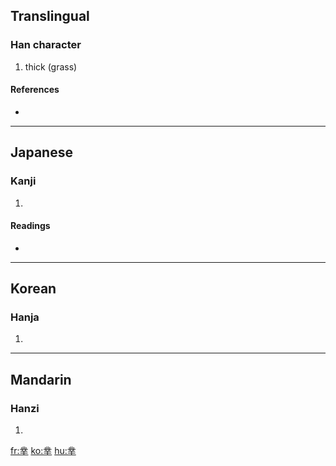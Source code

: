 ==Translingual==

===Han character===
{{Han char|rn=2|rad=丨|as=09|sn=10|four=|canj=廿金廿十 (TCTJ)}}

# thick (grass)

====References====
* {{Han ref|kx=0080.080|dkj=00087|hdz=10030.060|uh=4E35|ud=20021}}

----

==Japanese==

===Kanji===
{{ja-kanji|grade=|rs=丨09}}

# {{defn|Japanese}}

====Readings====
* {{ja-readings|on=[[さく]] (saku)|kun=[[くさのむらがり]] (kusanomuragari)}}

----

==Korean==

===Hanja===
{{ko-hanja|hangeul=착|rv=chak|mr=ch'ak}}

# {{defn|Korean}}

----

==Mandarin==

===Hanzi===
{{cmn-hanzi|pin=[[wéi]] ([[wei2]]), [[zhuǒ]] ([[zhuo3]])|wg=wei<sup>2</sup>, cho<sup>3</sup>}}

# {{defn|Mandarin}}

[[fr:丵]]
[[ko:丵]]
[[hu:丵]]